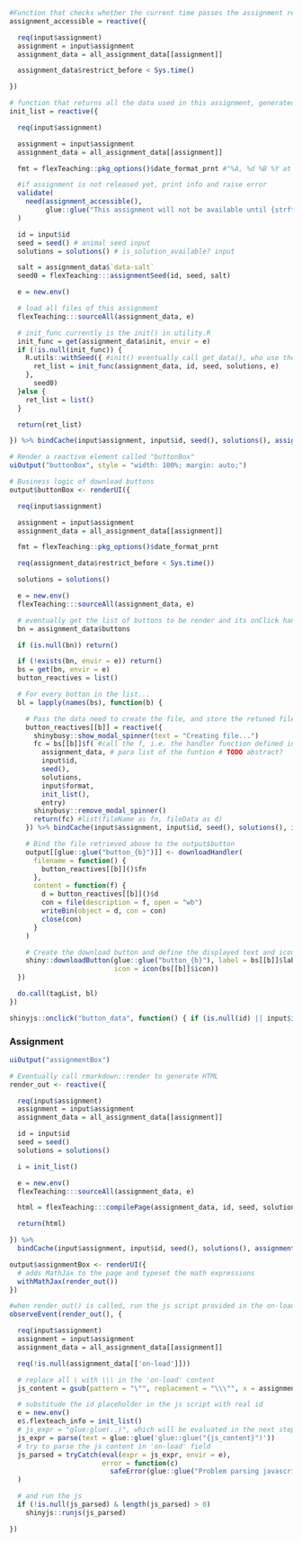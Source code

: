 ```r

#Function that checks whether the current time passes the assignment release time
assignment_accessible = reactive({

  req(input$assignment)
  assignment = input$assignment
  assignment_data = all_assignment_data[[assignment]]

  assignment_data$restrict_before < Sys.time()

})

```

```r
# function that returns all the data used in this assignment, generated randomly based on stu_id, seed() and seed of the assignment
init_list = reactive({

  req(input$assignment)

  assignment = input$assignment
  assignment_data = all_assignment_data[[assignment]]

  fmt = flexTeaching::pkg_options()$date_format_prnt #"%A, %d %B %Y at %X %z"

  #if assignment is not released yet, print info and raise error
  validate(
    need(assignment_accessible(),
         glue::glue("This assignment will not be available until {strftime(assignment_data$restrict_before, format = '%A, %d %B %Y at %X %z')}."))
  )

  id = input$id
  seed = seed() # animal seed input
  solutions = solutions() # is_solution_available? input

  salt = assignment_data$`data-salt`
  seed0 = flexTeaching:::assignmentSeed(id, seed, salt)

  e = new.env()

  # load all files of this assignment
  flexTeaching:::sourceAll(assignment_data, e)

  # init_func currently is the init() in utility.R
  init_func = get(assignment_data$init, envir = e)
  if (!is.null(init_func)) {
    R.utils::withSeed({ #init() eventually call get_data(), who use the seed generated by (id, animal_seed, data_salt)
      ret_list = init_func(assignment_data, id, seed, solutions, e)
    },
      seed0)
  }else {
    ret_list = list()
  }

  return(ret_list)

}) %>% bindCache(input$assignment, input$id, seed(), solutions(), assignment_accessible())
```


```r
# Render a reactive element called "buttonBox"
uiOutput("buttonBox", style = "width: 100%; margin: auto;")
```

```r

# Business logic of download buttons
output$buttonBox <- renderUI({

  req(input$assignment)

  assignment = input$assignment
  assignment_data = all_assignment_data[[assignment]]

  fmt = flexTeaching::pkg_options()$date_format_prnt

  req(assignment_data$restrict_before < Sys.time())

  solutions = solutions()

  e = new.env()
  flexTeaching:::sourceAll(assignment_data, e)

  # eventually get the list of buttons to be render and its onClick handler, defined in utility.R of each assignments
  bn = assignment_data$buttons

  if (is.null(bn)) return()

  if (!exists(bn, envir = e)) return()
  bs = get(bn, envir = e)
  button_reactives = list()

  # For every botton in the list...
  bl = lapply(names(bs), function(b) {

    # Pass the data need to create the file, and store the retuned filedata in button_reactives
    button_reactives[[b]] = reactive({
      shinybusy::show_modal_spinner(text = "Creating file...")
      fc = bs[[b]]$f( #call the f, i.e. the handler function defined in the utility.R, namely data_file()
        assignment_data, # para list of the funtion # TODO abstract?
        input$id,
        seed(),
        solutions,
        input$format,
        init_list(),
        entry)
      shinybusy::remove_modal_spinner()
      return(fc) #list(fileName as fn, fileData as d)
    }) %>% bindCache(input$assignment, input$id, seed(), solutions(), input$format, b, assignment_accessible())

    # Bind the file retrieved above to the output$button
    output[[glue::glue("button_{b}")]] <- downloadHandler(
      filename = function() {
        button_reactives[[b]]()$fn
      },
      content = function(f) {
        d = button_reactives[[b]]()$d
        con = file(description = f, open = "wb")
        writeBin(object = d, con = con)
        close(con)
      }
    )

    # Create the download button and define the displayed text and icon.
    shiny::downloadButton(glue::glue("button_{b}"), label = bs[[b]]$label,
                          icon = icon(bs[[b]]$icon))
  })

  do.call(tagList, bl)
})

shinyjs::onclick("button_data", function() { if (is.null(id) || input$id == "") shinyjs::info("Warning: The ID field is empty so 0 mark will be given if you submit answer for this dataset.") })
```

### Assignment

```r
uiOutput("assignmentBox")
```

```r
# Eventually call rmarkdown::render to generate HTML
render_out <- reactive({

  req(input$assignment)
  assignment = input$assignment
  assignment_data = all_assignment_data[[assignment]]

  id = input$id
  seed = seed()
  solutions = solutions()

  i = init_list()

  e = new.env()
  flexTeaching:::sourceAll(assignment_data, e)

  html = flexTeaching:::compilePage(assignment_data, id, seed, solutions, e, i)

  return(html)

}) %>%
  bindCache(input$assignment, input$id, seed(), solutions(), assignment_accessible())
```

```r
output$assignmentBox <- renderUI({
  # adds MathJax to the page and typeset the math expressions
  withMathJax(render_out())
})
```


```r
#when render_out() is called, run the js script provided in the on-load field of yml file
observeEvent(render_out(), {

  req(input$assignment)
  assignment = input$assignment
  assignment_data = all_assignment_data[[assignment]]

  req(!is.null(assignment_data[['on-load']]))

  # replace all \ with \\\ in the 'on-load' content
  js_content = gsub(pattern = "\"", replacement = "\\\"", x = assignment_data[['on-load']], fixed = TRUE)

  # substitude the id placeholder in the js script with real id
  e = new.env()
  e$.flexteach_info = init_list()
  # js_expr = "glue:glue(..)", which will be evaluated in the next step
  js_expr = parse(text = glue::glue('glue::glue("{js_content}")'))
  # try to parse the js content in 'on-load' field
  js_parsed = tryCatch(eval(expr = js_expr, envir = e),
                       error = function(c)
                         safeError(glue::glue("Problem parsing javascript code on load of assignment {input$assignment}: {c}"))
  )

  # and run the js
  if (!is.null(js_parsed) & length(js_parsed) > 0)
    shinyjs::runjs(js_parsed)

})
```
